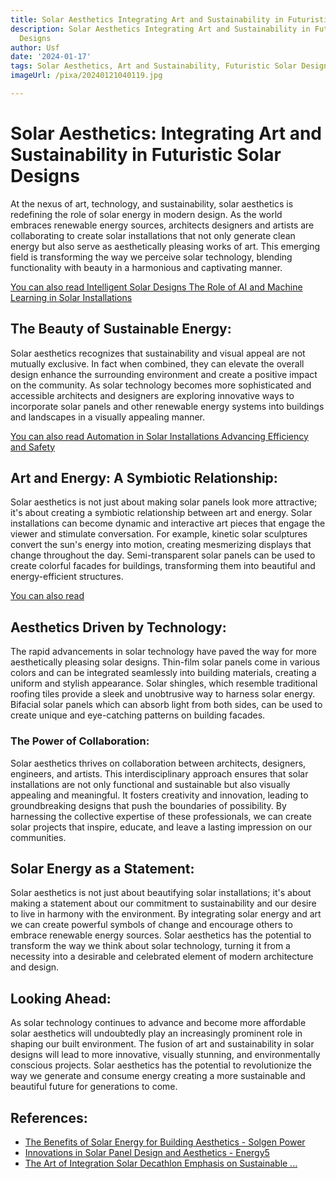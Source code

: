 ```yaml
---
title: Solar Aesthetics Integrating Art and Sustainability in Futuristic Solar Designs
description: Solar Aesthetics Integrating Art and Sustainability in Futuristic Solar
  Designs
author: Usf
date: '2024-01-17'
tags: Solar Aesthetics, Art and Sustainability, Futuristic Solar Designs
imageUrl: /pixa/20240121040119.jpg

---
```

#  Solar Aesthetics: Integrating Art and Sustainability in Futuristic Solar  Designs

At the nexus of art,  technology, and sustainability, solar aesthetics is redefining  the role of solar energy in modern  design. As the  world embraces renewable energy sources, architects designers and artists are collaborating to create solar installations that  not only generate clean energy but also  serve as aesthetically  pleasing works of art. This emerging field is transforming the way  we perceive solar technology, blending functionality with beauty in a harmonious and  captivating manner.

[You can also read Intelligent Solar Designs The Role of AI and  Machine Learning in Solar Installations](Intelligent%20Solar%20Designs%20The%20Role%20of%20AI%20and%20Machine%20Learning%20in%20Solar%20Installations)


##  The Beauty of Sustainable Energy:

Solar aesthetics recognizes that sustainability and visual appeal  are  not mutually  exclusive.  In fact when combined, they can elevate the overall design  enhance  the surrounding environment and create a positive impact on the community. As solar technology  becomes more sophisticated and accessible architects and  designers are exploring innovative ways to  incorporate  solar  panels  and other renewable energy systems into buildings and landscapes in a visually  appealing manner.

[You can also read Automation in Solar Installations Advancing Efficiency and  Safety](Automation%20in%20Solar%20Installations%20Advancing%20Efficiency%20and%20Safety)


## Art and Energy: A Symbiotic Relationship:

Solar aesthetics is not just about making solar panels look more attractive; it's about creating a symbiotic relationship between art and energy. Solar installations can become  dynamic and interactive art  pieces that engage the viewer and  stimulate conversation. For example, kinetic solar sculptures convert the sun's energy into motion, creating  mesmerizing displays that  change throughout  the day. Semi-transparent solar panels can be used to create colorful facades for buildings, transforming them into beautiful and energy-efficient structures.

[You can also read ]()


## Aesthetics  Driven by Technology:

The rapid advancements in solar technology have paved the way for more aesthetically pleasing  solar designs.  Thin-film solar panels come in various colors and can be integrated seamlessly into building materials, creating a uniform and  stylish appearance. Solar shingles, which resemble traditional roofing tiles provide a sleek  and unobtrusive way to harness solar energy. Bifacial solar panels which  can absorb light from both sides, can be used  to create unique and eye-catching patterns on building facades.

###  The Power of Collaboration:

Solar aesthetics thrives  on collaboration between architects, designers, engineers, and artists. This interdisciplinary approach ensures  that solar installations are not  only functional and sustainable but also visually appealing and meaningful. It fosters creativity and innovation, leading to groundbreaking designs that  push the boundaries of possibility. By harnessing the collective  expertise of these professionals, we can create solar projects that inspire, educate, and leave a lasting impression on our communities.

## Solar Energy as a Statement:

Solar  aesthetics is not just about beautifying solar installations; it's  about making a statement about our commitment  to sustainability and our desire to live  in harmony with the environment. By integrating  solar energy and art we can create powerful symbols of change  and encourage others to embrace renewable energy sources. Solar aesthetics has the  potential to transform the way we think about  solar  technology, turning it from a necessity into a desirable and celebrated element of modern architecture and design.

## Looking Ahead:

As solar technology continues to advance and become more affordable solar aesthetics will undoubtedly play an increasingly prominent role in shaping our built environment. The fusion of art and sustainability in solar designs will lead to more innovative, visually stunning, and  environmentally conscious projects. Solar aesthetics has the potential to  revolutionize the way we generate and consume energy creating a more sustainable and beautiful future for generations to come.

## References:
- [The Benefits of Solar Energy for Building Aesthetics - Solgen Power](https://solgenpower.com/2023/10/11/the-benefits-of-solar-energy-for-building-aesthetics/)
- [Innovations in Solar Panel Design and Aesthetics - Energy5](https://energy5.com/innovations-in-solar-panel-design-and-aesthetics)
- [The Art of Integration Solar Decathlon Emphasis on Sustainable ...](https://utilitiesone.com/the-art-of-integration-solar-decathlon-emphasis-on-sustainable-landscaping)
